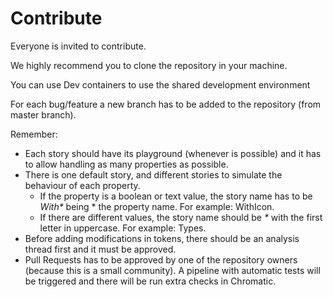 
<Meta title="Contribute" />

# Contribute

Everyone is invited to contribute.

We highly recommend you to clone the repository in your machine.

You can use Dev containers to use the shared development environment

For each bug/feature a new branch has to be added to the repository (from master branch).

Remember:

-   Each story should have its playground (whenever is possible) and it has to allow handling as many properties as possible.
-   There is one default story, and different stories to simulate the behaviour of each property.
    -   If the property is a boolean or text value, the story name has to be _With\*_ being \* the property name. For example: WithIcon.
    -   If there are different values, the story name should be _\*_ with the first letter in uppercase. For example: Types.
-   Before adding modifications in tokens, there should be an analysis thread first and it must be approved.
-   Pull Requests has to be approved by one of the repository owners (because this is a small community). A pipeline with automatic tests will be triggered and there will be run extra checks in Chromatic.
